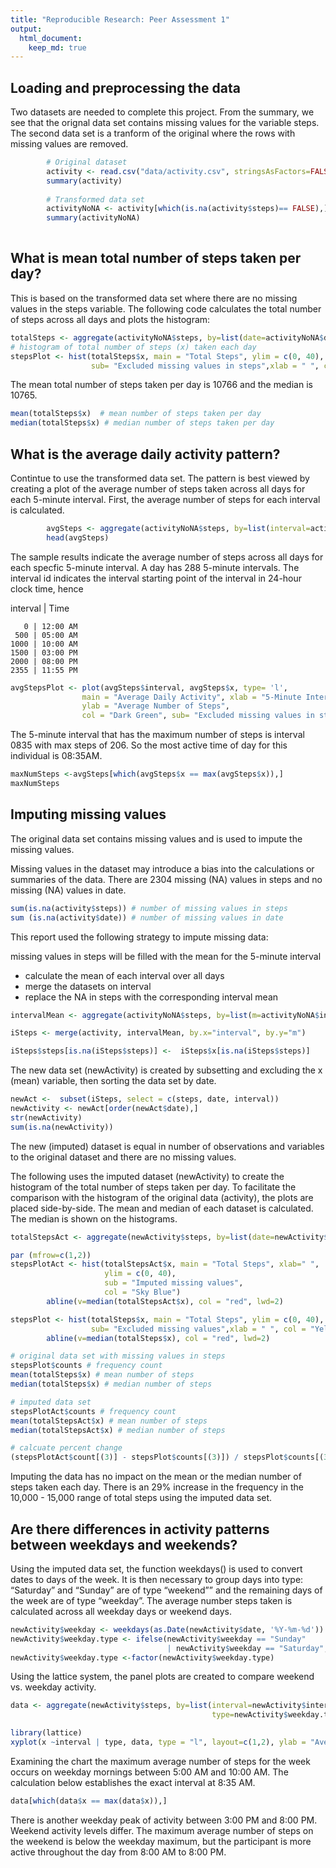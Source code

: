 ```yaml
---
title: "Reproducible Research: Peer Assessment 1"
output: 
  html_document:
    keep_md: true
---
```



## Loading and preprocessing the data
Two datasets are needed to complete this project.  From the summary, we see that the orignal data set contains missing values for the variable steps.  The second data set is a tranform of the original where the rows with missing values are removed.

```r
        # Original dataset
        activity <- read.csv("data/activity.csv", stringsAsFactors=FALSE,  header=TRUE)
        summary(activity)
        
        # Transformed data set 
        activityNoNA <- activity[which(is.na(activity$steps)== FALSE),]
        summary(activityNoNA)
           
```

## What is mean total number of steps taken per day?

This is based on the transformed data set where there are no missing values in the steps variable. The following code calculates the total number of steps across all days and plots the histogram:
```r
totalSteps <- aggregate(activityNoNA$steps, by=list(date=activityNoNA$date), FUN = sum )
# histogram of total number of steps (x) taken each day
stepsPlot <- hist(totalSteps$x, main = "Total Steps", ylim = c(0, 40),
                  sub= "Excluded missing values in steps",xlab = " ", col = "Yellow")

```

The mean total number of steps taken per day is 10766 and the median is 10765.
```r
mean(totalSteps$x)  # mean number of steps taken per day
median(totalSteps$x) # median number of steps taken per day
```

## What is the average daily activity pattern?

Contintue to use the transformed data set. The pattern is best viewed by creating a plot of the average number of steps taken across all days for each 5-minute interval.  First, the average number of steps for each interval is calculated.
```r
        avgSteps <- aggregate(activityNoNA$steps, by=list(interval=activityNoNA$interval), FUN=mean) 
        head(avgSteps)

```
The sample results indicate the average number of steps across all days for each specfic 5-minute interval. A day has 288 5-minute intervals. The interval id indicates the interval starting point of the interval in 24-hour clock time, hence

interval | Time

       0 | 12:00 AM       
     500 | 05:00 AM      
    1000 | 10:00 AM      
    1500 | 03:00 PM    
    2000 | 08:00 PM       
    2355 | 11:55 PM

```r
avgStepsPlot <- plot(avgSteps$interval, avgSteps$x, type= 'l', 
                main = "Average Daily Activity", xlab = "5-Minute Intervals", 
                ylab = "Average Number of Steps", 
                col = "Dark Green", sub= "Excluded missing values in steps")
```

The 5-minute interval that has the maximum number of steps is interval 0835 with max steps of 206. So the most active time
of day for this individual is 08:35AM.
```r
maxNumSteps <-avgSteps[which(avgSteps$x == max(avgSteps$x)),]
maxNumSteps
```

## Imputing missing values

The original data set contains missing values and is used to impute the missing values. 

Missing values in the dataset may introduce a bias into the calculations or summaries of the data. There are 2304 missing (NA) values in steps and no missing (NA)
values in date.
```r
sum(is.na(activity$steps)) # number of missing values in steps
sum (is.na(activity$date)) # number of missing values in date
```

This report used the following strategy to impute missing data: 

missing values in steps will be filled with the mean for the 5-minute interval

- calculate the mean of each interval over all days
- merge the datasets on interval 
- replace the NA in steps with the corresponding interval mean
```r
intervalMean <- aggregate(activityNoNA$steps, by=list(m=activityNoNA$interval), FUN=mean)

iSteps <- merge(activity, intervalMean, by.x="interval", by.y="m")

iSteps$steps[is.na(iSteps$steps)] <-  iSteps$x[is.na(iSteps$steps)]
```

The new data set (newActivity) is created by subsetting and excluding the x (mean) variable, then sorting the data set by date.  

```r
newAct <-  subset(iSteps, select = c(steps, date, interval)) 
newActivity <- newAct[order(newAct$date),]
str(newActivity)
sum(is.na(newActivity))
```
The new (imputed) dataset is equal in number of observations and variables to the original dataset and there are no missing values. 

The following uses the imputed dataset (newActivity) to create the histogram of the total number of steps taken per day. To facilitate the comparison with the histogram of the original data (activity), the plots are placed side-by-side. The mean and median of each dataset is calculated. The median is shown on the histograms. 

```r
totalStepsAct <- aggregate(newActivity$steps, by=list(date=newActivity$date), FUN = sum )

par (mfrow=c(1,2))
stepsPlotAct <- hist(totalStepsAct$x, main = "Total Steps", xlab=" ",
                     ylim = c(0, 40),
                     sub = "Imputed missing values",
                     col = "Sky Blue")
        abline(v=median(totalStepsAct$x), col = "red", lwd=2)

stepsPlot <- hist(totalSteps$x, main = "Total Steps", ylim = c(0, 40),
                  sub= "Excluded missing values",xlab = " ", col = "Yellow")
        abline(v=median(totalSteps$x), col = "red", lwd=2)

# original data set with missing values in steps 
stepsPlot$counts # frequency count
mean(totalSteps$x) # mean number of steps 
median(totalSteps$x) # median number of steps

# imputed data set
stepsPlotAct$counts # frequency count 
mean(totalStepsAct$x) # mean number of steps 
median(totalStepsAct$x) # median number of steps 

# calcuate percent change
(stepsPlotAct$count[(3)] - stepsPlot$counts[(3)]) / stepsPlot$counts[(3)] * 100
```
Imputing the data has no impact on the mean or the median number of steps taken each day.  There is an 29% increase in the frequency in the 10,000 - 15,000 range of total steps using the imputed data set. 

## Are there differences in activity patterns between weekdays and weekends?

Using the imputed data set, the function weekdays() is used to convert dates to days of the week. It is then necessary to group days into type: "Saturday" and "Sunday" are of type "weekend"" and the remaining days of the week are of type "weekday". The average number steps taken is calculated across all weekday days or weekend days. 
```r
newActivity$weekday <- weekdays(as.Date(newActivity$date, '%Y-%m-%d'))
newActivity$weekday.type <- ifelse(newActivity$weekday == "Sunday" 
                                   | newActivity$weekday == "Saturday", "weekend", "weekday")
newActivity$weekday.type <-factor(newActivity$weekday.type)
```

Using the lattice system, the panel plots are created to compare weekend vs. weekday activity.
```r
data <- aggregate(newActivity$steps, by=list(interval=newActivity$interval, 
                                             type=newActivity$weekday.type), FUN=mean)

library(lattice)
xyplot(x ~interval | type, data, type = "l", layout=c(1,2), ylab = "Average number of steps taken")
```

Examining the chart the maximum average number of steps for the week occurs on weekday mornings between 5:00 AM and 10:00 AM. The calculation below establishes the exact interval at 8:35 AM.
``` r
data[which(data$x == max(data$x)),]
```

There is another weekday peak of activity between 3:00 PM and 8:00 PM.  Weekend activity levels differ.  The maximum average number of steps on the weekend is below the weekday maximum, but the participant is more active throughout the day from 8:00 AM to 8:00 PM. 
